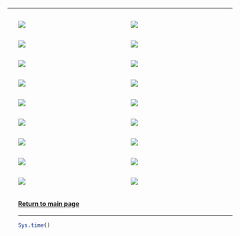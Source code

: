 ***

<div style="float: left; width: 50%;">
 <ul>
  <img src="light.jpg">
 </ul>
</div>

<div style="float: right; width: 50%;">
 <ul>
  <img src="lua.gif">
 </ul>
</div>

<div style="float: right; width: 50%;">
 <ul>
  <img src="mauboro.jpg">
 </ul>
</div>

<div style="float: left; width: 50%;">
 <ul>
  <img src="room.jpg">
 </ul>
</div>

<div style="float: right; width: 50%;">
 <ul>
  <img src="adream.jpg">
 </ul>
</div>

<div style="float: left; width: 50%;">
 <ul>
  <img src="kitchen.jpg">
 </ul>
</div>

<div style="float: right; width: 50%;">
 <ul>
  <img src="palm_trees.png">
 </ul>
</div>

<div style="float: left; width: 50%;">
 <ul>
  <img src="samurai.jpg">
 </ul>
</div>

<div style="float: right; width: 50%;">
 <ul>
  <img src="save_the_trees.jpg">
 </ul>
</div>

<div style="float: left; width: 50%;">
 <ul>
  <img src="the_possible_dream.jpg">
 </ul>
</div>

<div style="float: left; width: 50%;">
 <ul>
  <img src="yemen.jpg">
 </ul>
</div>

<div style="float: right; width: 50%;">
 <ul>
  <img src="coconut_tree.jpg">
 </ul>
</div>

<div style="float: right; width: 50%;">
 <ul>
  <img src="important.jpg">
 </ul>
</div>

<div style="float: left; width: 50%;">
 <ul>
  <img src="vibe.jpg">
 </ul>
</div>

<div style="float: right; width: 50%;">
 <ul>
  <img src="you_would.jpg">
 </ul>
</div>

<div style="float: left; width: 50%;">
 <ul>
  <img src="shoes.gif">
 </ul>
</div>

<div style="float: right; width: 50%;">
 <ul>
  <img src="tucano.jpg">
 </ul>
</div>

<div style="float: left; width: 50%;">
 <ul>
  <img src="eyes.jpg">
 </ul>
</div>

<div style="float: left; width: 100%;">
 <ul>
  <h4>[Return to main page](http://mynameislaure.github.io)</h4>
  ***
```r
Sys.time()
```
 </ul>
</div>